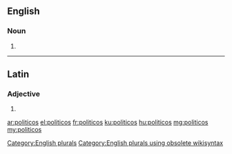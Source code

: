 ==English==

===Noun===
{{head|en}}

# {{plural of|politico}}

[[Category:English plurals]][[Category:English plurals using obsolete wikisyntax]]

----

==Latin==

===Adjective===
{{la-adj-form|polīticōs}}

# {{inflection of|polīticus||acc|m|p|lang=la}}

[[ar:politicos]]
[[el:politicos]]
[[fr:politicos]]
[[ku:politicos]]
[[hu:politicos]]
[[mg:politicos]]
[[my:politicos]]